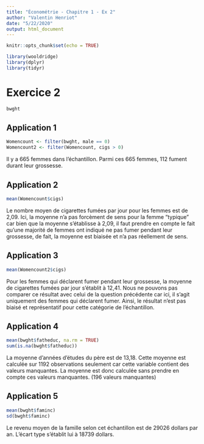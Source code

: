 ```yaml
---
title: "Économétrie - Chapitre 1 - Ex 2"
author: "Valentin Henriot"
date: "5/22/2020"
output: html_document
---
```


```r
knitr::opts_chunk$set(echo = TRUE)
```

```r
library(wooldridge)
library(dplyr)
library(tidyr)
```

# Exercice 2

```r
bwght
```

## Application 1

```r
Womencount <- filter(bwght, male == 0)
Womencount2 <- filter(Womencount, cigs > 0)
```

Il y a 665 femmes dans l'échantillon. Parmi ces 665 femmes, 112 fument durant leur grossesse. 

## Application 2

```r
mean(Womencount$cigs)
```

Le nombre moyen de cigarettes fumées par jour pour les femmes est de 2,09.
Ici, la moyenne n'a pas forcèment de sens pour la femme "typique" car bien que la moyenne s'établisse à 2,09, il faut prendre en compte le fait qu'une majorité de femmes ont indiqué ne pas fumer pendant leur grossesse, de fait, la moyenne est biaisée et n'a pas réellement de sens.

## Application 3

```r
mean(Womencount2$cigs)
```

Pour les femmes qui déclarent fumer pendant leur grossesse, la moyenne de cigarettes fumées par jour s'établit à 12,41. Nous ne pouvons pas comparer ce résultat avec celui de la question précédente car ici, il s'agit uniquement des femmes qui déclarent fumer. Ainsi, le résultat n'est pas biaisé et représentatif pour cette catégorie de l'échantillon.

## Application 4

```r
mean(bwght$fatheduc, na.rm = TRUE)
sum(is.na(bwght$fatheduc))
```

La moyenne d'années d'études du père est de 13,18. Cette moyenne est calculée sur 1192 observations seulement car cette variable contient des valeurs manquantes. La moyenne est donc calculée sans prendre en compte ces valeurs manquantes. (196 valeurs manquantes)

## Application 5

```r
mean(bwght$faminc)
sd(bwght$faminc)
```

Le revenu moyen de la famille selon cet échantillon est de 29026 dollars par an. L'écart type s'établit lui à 18739 dollars.
